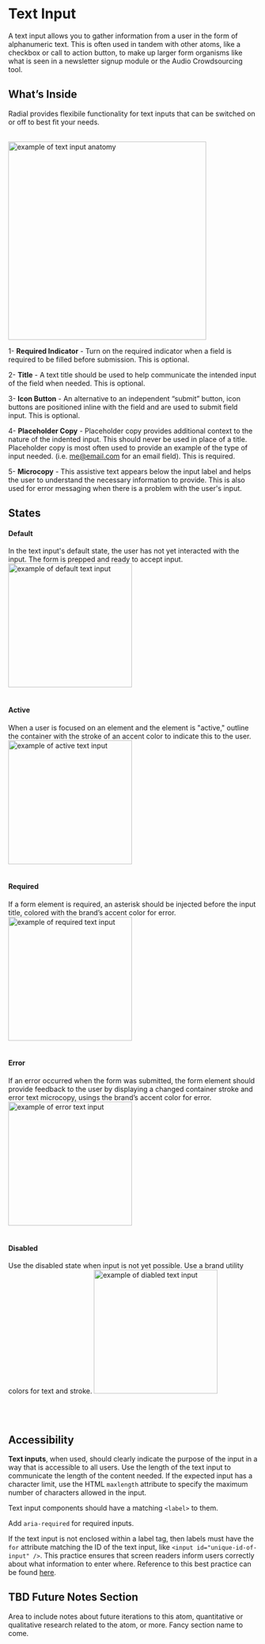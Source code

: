 
<Meta title="Components/Atoms/TextInput"/>

# Text Input


A text input allows you to gather information from a user in the form of alphanumeric text. This is often used in tandem with other atoms, like a checkbox or call to action button, to make up larger form organisms like what is seen in a newsletter signup module or the Audio Crowdsourcing tool.




## What’s Inside

Radial provides flexibile functionality for text inputs that can be switched on or off to best fit your needs.
<br/><br/>


 <img alt="example of text input anatomy" src="/images/Molecules-TextInput-Anatomy.png" width="400" />



1- **Required Indicator** - Turn on the required indicator when a field is required to be filled before submission. This is optional.

2- **Title** - A text title should be used to help communicate the intended input of the field when needed. This is optional.

3- **Icon Button** - An alternative to an independent “submit” button, icon buttons are positioned inline with the field and are used to submit field input. This is optional.

4- **Placeholder Copy** - Placeholder copy provides additional context to the nature of the indented input. This should never be used in place of a title. Placeholder copy is most often used to provide an example of the type of input needed. (i.e. [me@email.com](mailto:my@email.com) for an email field). This is required.

5- **Microcopy** - This assistive text appears below the input label and helps the user to understand the necessary information to provide. This is also used for error messaging when there is a problem with the user's input.






## States

#### **Default**
In the text input's default state, the user has not yet interacted with the input. The form is prepped and ready to accept input.
 <img alt="example of default text input" src="/images/Molecules-TextInput-DefaultState.png" width="250" />
<br/><br/>

#### **Active**
When a user is focused on an element and the element is "active," outline the container with the stroke of an accent color to indicate this to the user.
 <img alt="example of active text input" src="/images/Molecules-TextInput-ActiveState.png" width="250" />
<br/><br/>

#### **Required**
If a form element is required, an asterisk should be injected before the input title, colored with the brand’s accent color for error.
 <img alt="example of required text input" src="/images/Molecules-TextInput-RequiredState.png" width="250" />
  <br/><br/>


#### **Error**
If an error occurred when the form was submitted, the form element should provide feedback to the user by displaying a changed container stroke and error text microcopy, usings the brand’s accent color for error.
 <img alt="example of error text input" src="/images/Molecules-TextInput-ErrorState.png" width="250" />
  <br/><br/>

#### **Disabled**
Use the disabled state when input is not yet possible. Use a brand utility colors for text and stroke.
 <img alt="example of diabled text input" src="/images/Molecules-TextInput-DisabledState.png" width="250" />

  <br/><br/>






## Accessibility

**Text inputs**, when used, should clearly indicate the purpose of the input in a way that is accessible to all users. Use the length of the text input to communicate the length of the content needed. If the expected input has a character limit, use the HTML `maxlength` attribute to specify the maximum number of characters allowed in the input.


Text input components should have a matching `<label>` to them.



Add `aria-required` for required inputs.


If the text input is not enclosed within a label tag, then labels must have the `for` attribute matching the ID of the text input, like `<input id="unique-id-of-input" />`. This practice ensures that screen readers inform users correctly about what information to enter where. Reference to this best practice can be found [here](https://www.w3.org/TR/WCAG20-TECHS/H44.html).

## TBD Future Notes Section

Area to include notes about future iterations to this atom, quantitative or qualitative research related to the atom, or more. Fancy section name to come.
